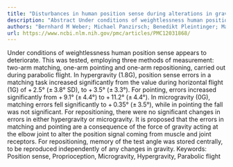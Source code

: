 ```yaml
---
title: "Disturbances in human position sense during alterations in gravity: a parabolic flight experiment"
description: "Abstract Under conditions of weightlessness human position sense appears to deteriorate. This was tested, employing three methods of measurement: two-arm matching, one-arm pointing and one-arm reposit..."
authors: "Bernhard M Weber; Michael Panzirsch; Benedikt Pleintinger; Martin Stelzer; Stella Arand; Christian Schöttler; Ralph Bayer; Annette Hagengruber; Uwe Proske"
url: https://www.ncbi.nlm.nih.gov/pmc/articles/PMC12031868/
---
```


Under conditions of weightlessness human position sense appears to deteriorate. This was tested, employing three methods of measurement: two-arm matching, one-arm pointing and one-arm repositioning, carried out during parabolic flight. In hypergravity (1.8G), position sense errors in a matching task increased significantly from the value during horizontal flight (1G) of + 2.5° (± 3.8° SD), to + 3.5° (± 3.3°). For pointing, errors increased significantly from + 9.1° (± 4.4°) to + 11.2° (± 4.4°). In microgravity (0G), matching errors fell significantly to + 0.35° (± 3.5°), while in pointing the fall was not significant. For repositioning, there were no significant changes in errors in either hypergravity or microgravity. It is proposed that the errors in matching and pointing are a consequence of the force of gravity acting at the elbow joint to alter the position signal coming from muscle and joint receptors. For repositioning, memory of the test angle was stored centrally, to be reproduced independently of any changes in gravity. Keywords: Position sense, Proprioception, Microgravity, Hypergravity, Parabolic flight
